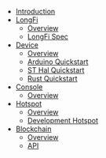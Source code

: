 - [Introduction](/)
- [LongFi](/longfi/overview)
  - [Overview](/longfi/overview)
  - [LongFi Spec](/longfi/spec)
- [Device](/device/overview)
  - [Overview](/device/overview)
  - [Arduino Quickstart](/device/arduino-quickstart)
  - [ST Hal Quickstart](/device/st-hal-quickstart)
  - [Rust Quickstart](/device/rust-quickstart)
- [Console](/console/overview)
  - [Overview](console/overview)
- [Hotspot](/hotspot/overview)
  - [Overview](hotspot/overview)
  - [Development Hotspot](/hotspot/developer-setup)
- [Blockchain](/blockchain/overview)
  - [Overview](/blockchain/overview)
  - [API](/blockchain/api)